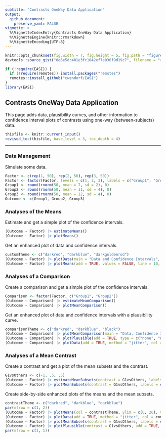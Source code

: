 ```yaml
---
subtitle: "Contrasts OneWay Data Application"
output:
  github_document:
    preserve_yaml: FALSE
vignette: >
  %\VignetteIndexEntry{Contrasts OneWay Data Application}
  %\VignetteEngine{knitr::rmarkdown}
  %\VignetteEncoding{UTF-8}
---
```


```r
knitr::opts_chunk$set(fig.width = 7, fig.height = 5, fig.path = "figures/", echo = TRUE, warning = FALSE, message = FALSE)
devtools::source_gist("8e6e5dc401e3fc1042ef7a030f9d19c7", filename = "revised_toc.R")
```

```r
if (!require(EASI)) {
  if (!require(remotes)) install.packages("remotes")
  remotes::install_github("cwendorf/EASI")
}
library(EASI)
```

## Contrasts OneWay Data Application

This page adds data, plausibility curves, and other information to confidence interval plots of contrasts using one-way (between-subjects) data.

```r
thisfile <- knitr::current_input()
revised_toc(thisfile, base_level = 3, toc_depth = 4)
```

---

### Data Management

Simulate some data.
```r
Factor <- c(rep(1, 50), rep(2, 50), rep(3, 50))
Factor <- factor(Factor, levels = c(1, 2, 3), labels = c("Group1", "Group2", "Group3"))
Group1 <- round(rnorm(50, mean = 7, sd = 2), 0)
Group2 <- round(rnorm(50, mean = 11, sd = 4), 0)
Group3 <- round(rnorm(50, mean = 12, sd = 4), 0)
Outcome <- c(Group1, Group2, Group3)
```

### Analyses of the Means

Estimate and get a simple plot of the confidence intervals.
```r
(Outcome ~ Factor) |> estimateMeans()
(Outcome ~ Factor) |> plotMeans()
```

Get an enhanced plot of data and confidence intervals.
```r
customTheme <- c("darkred", "darkblue", "darkgoldenrod")
(Outcome ~ Factor) |> plotData(main = "Data and Confidence Intervals", method = "jitter", col = customTheme)
(Outcome ~ Factor) |> plotMeans(add = TRUE, values = FALSE, line = 10, col = customTheme)
```

### Analyses of a Comparison

Create a comparison and get a simple plot of the confidence intervals.
```r
Comparison <- factor(Factor, c("Group1", "Group2"))
(Outcome ~ Comparison) |> estimateMeanComparison()
(Outcome ~ Comparison) |> plotMeanComparison()
```

Get an enhanced plot of data and confidence intervals with a plausibility curve.
```r
comparisonTheme <- c("darkred", "darkblue", "black")
(Outcome ~ Comparison) |> plotMeanComparison(main = "Data, Confidence Intervals, and a Plausibility Curve", ylim = c(0, 20), values = FALSE, col = comparisonTheme)
(Outcome ~ Comparison) |> plotPlausible(add = TRUE, type = c("none", "none", "right"), col = comparisonTheme)
(Outcome ~ Comparison) |> plotData(add = TRUE, method = "jitter", col = comparisonTheme)
```

### Analyses of a Mean Contrast

Create a contrast and get a plot of the mean subsets and the contrast.
```r
G1vsOthers <- c(-1, .5, .5)
(Outcome ~ Factor) |> estimateMeanSubsets(contrast = G1vsOthers, labels = c("Group1", "Others"))
(Outcome ~ Factor) |> plotMeanSubsets(contrast = G1vsOthers, labels = c("Group1", "Others"))
```

Create side-by-side enhanced plots of the means and the mean subsets.
```r
contrastTheme <- c("darkred", "darkblue", "darkblue")
par(mfrow = c(1, 2))
(Outcome ~ Factor) |> plotMeans(col = contrastTheme, ylim = c(0, 20), values = FALSE, main = "")
(Outcome ~ Factor) |> plotData(add = TRUE, method = "jitter", col = contrastTheme)
(Outcome ~ Factor) |> plotMeanSubsets(contrast = G1vsOthers, labels = c("Group1", "Others"), col = comparisonTheme, ylim = c(0, 20), ylab = "", values = FALSE, main = "")
(Outcome ~ Factor) |> plotPlausible(contrast = G1vsOthers, add = TRUE, type = c("none", "none", "right"), col = comparisonTheme)
par(mfrow = c(1, 1))
```
